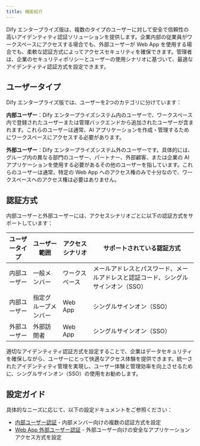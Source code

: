 ```yaml
---
title: 機能紹介
---
```


Dify エンタープライズ版は、複数のタイプのユーザーに対して安全で信頼性の高いアイデンティティ認証ソリューションを提供します。企業内部の従業員がワークスペースにアクセスする場合でも、外部ユーザーが Web App を使用する場合でも、柔軟な認証方式によってアクセスセキュリティを確保できます。管理者は、企業のセキュリティポリシーとユーザーの使用シナリオに基づいて、最適なアイデンティティ認証方式を設定できます。

## ユーザータイプ

Dify エンタープライズ版では、ユーザーを2つのカテゴリに分けています：

**内部ユーザー**：Dify エンタープライズシステム内のユーザーで、ワークスペース内で登録されたユーザーまたは管理バックエンドから追加されたユーザーが含まれます。これらのユーザーは通常、AI アプリケーションを作成・管理するためにワークスペースにアクセスする必要があります。

**外部ユーザー**：Dify エンタープライズシステム外のユーザーです。具体的には、グループ内の異なる部門のユーザー、パートナー、外部顧客、または企業の AI アプリケーションを使用する必要があるその他のユーザーを指しています。これらのユーザーは通常、特定の Web App へのアクセス権のみで十分なので、ワークスペースへのアクセス権は必要はありません。

## 認証方式

内部ユーザーと外部ユーザーには、アクセスシナリオごとに以下の認証方式をサポートしています：

| ユーザータイプ | ユーザー範囲 | アクセスシナリオ | サポートされている認証方式 |
|-------------|------------|-----------------|--------------------------|
| 内部ユーザー | 一般メンバー | ワークスペース | メールアドレスとパスワード、メールアドレスと認証コード、シングルサインオン（SSO） |
| 内部ユーザー | 指定グループメンバー | Web App | シングルサインオン（SSO） |
| 外部ユーザー | 外部訪問者 | Web App | シングルサインオン（SSO） |

適切なアイデンティティ認証方式を設定することで、企業はデータセキュリティを確保しながら、ユーザーにとって快適なアクセス体験を提供できます。統一されたアイデンティティ管理を実現し、ユーザー体験と管理効率を向上させるために、シングルサインオン（SSO）の使用をお勧めします。

## 設定ガイド

具体的なニーズに応じて、以下の設定ドキュメントをご参照ください：

- [内部ユーザー認証](./enterprise-user-auth) - 内部メンバー向けの複数の認証方式を設定
- [Web App 外部ユーザー認証](./webapp-external-user-auth) - 外部ユーザー向けの安全なアプリケーションアクセス方式を設定
